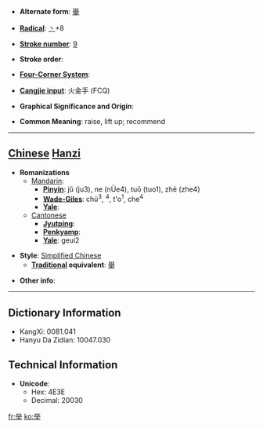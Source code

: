 * '''Alternate form''': [[舉]]

* '''[[Wiktionary:Chinese radical index| Radical]]''': [[Wiktionary:Chinese radical index 丶|丶]]+8

* '''[[Wiktionary:Chinese total strokes index|Stroke number]]''': [[Wiktionary:Chinese total strokes index 9|9]]

* '''Stroke order''': 

* '''[[Wiktionary:Chinese four corner index|Four-Corner System]]''': 

* '''[[Wiktionary:Chinese Cangjie index|Cangjie input]]''': 火金手 (FCQ)

* '''Graphical Significance and Origin''': 

* '''Common Meaning''': raise, lift up; recommend

----

== [[Chinese]] [[Hanzi]] ==

* '''Romanizations'''
** [[Mandarin]]:
*** '''[[Pinyin]]''': jǔ (ju3), ne (nÜe4), tuō (tuo1), zhè (zhe4)
*** '''[[Wade-Giles]]''': chü<sup>3</sup>, <sup>4</sup>, t'o<sup>1</sup>, che<sup>4</sup>
*** '''[[Yale]]''': 
**[[Cantonese]]
***'''[[Jyutping]]''':
***'''[[Penkyamp]]''': 
***'''[[Yale]]''': geui2

* '''Style''': [[Simplified Chinese]] 
** '''[[Traditional Chinese|Traditional]] equivalent''': [[舉]]

* '''Other info''': 

----



== Dictionary Information ==

* KangXi: 0081.041
* Hanyu Da Zidian: 10047.030

== Technical Information ==

* '''Unicode''':
** Hex: 4E3E
** Decimal: 20030

[[fr:举]]
[[ko:举]]